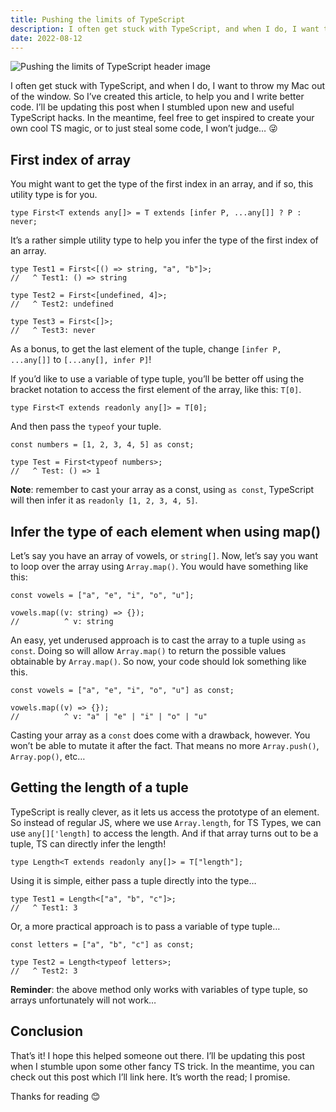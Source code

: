 ```yaml
---
title: Pushing the limits of TypeScript
description: I often get stuck with TypeScript, and when I do, I want to throw my Mac out of the window. So I’ve created this article, to help you and I write better code. I’ll be updating this post when I stumbled upon new and useful TypeScript hacks. In the meantime, feel free to get inspired to create your own cool TS magic, or to just steal some code, I won’t judge… 😜
date: 2022-08-12
---
```


<Image
  src="/static/images/pushing-the-limits-of-typescript.png"
  alt="Pushing the limits of TypeScript header image"
/>

I often get stuck with TypeScript, and when I do, I want to throw my Mac out of the window. So I’ve created this article, to help you and I write better code. I’ll be updating this post when I stumbled upon new and useful TypeScript hacks. In the meantime, feel free to get inspired to create your own cool TS magic, or to just steal some code, I won’t judge… 😜

## First index of array

You might want to get the type of the first index in an array, and if so, this utility type is for you.

```tsx
type First<T extends any[]> = T extends [infer P, ...any[]] ? P : never;
```

It’s a rather simple utility type to help you infer the type of the first index of an array.

```tsx
type Test1 = First<[() => string, "a", "b"]>;
//   ^ Test1: () => string

type Test2 = First<[undefined, 4]>;
//   ^ Test2: undefined

type Test3 = First<[]>;
//   ^ Test3: never
```

As a bonus, to get the last element of the tuple, change `[infer P, ...any[]]` to `[...any[], infer P]`!

If you’d like to use a variable of type tuple, you’ll be better off using the bracket notation to access the first element of the array, like this: `T[0]`.

```tsx
type First<T extends readonly any[]> = T[0];
```

And then pass the `typeof` your tuple.

```tsx
const numbers = [1, 2, 3, 4, 5] as const;

type Test = First<typeof numbers>;
//   ^ Test: () => 1
```

**Note**: remember to cast your array as a const, using `as const`, TypeScript will then infer it as `readonly [1, 2, 3, 4, 5]`.

## Infer the type of each element when using map()

Let’s say you have an array of vowels, or `string[]`. Now, let’s say you want to loop over the array using `Array.map()`. You would have something like this:

```tsx
const vowels = ["a", "e", "i", "o", "u"];

vowels.map((v: string) => {});
//          ^ v: string
```

An easy, yet underused approach is to cast the array to a tuple using `as const`. Doing so will allow `Array.map()` to return the possible values obtainable by `Array.map()`. So now, your code should lok something like this.

```tsx
const vowels = ["a", "e", "i", "o", "u"] as const;

vowels.map((v) => {});
//          ^ v: "a" | "e" | "i" | "o" | "u"
```

Casting your array as a `const` does come with a drawback, however. You won’t be able to mutate it after the fact. That means no more `Array.push()`, `Array.pop()`, etc…

## Getting the length of a tuple

TypeScript is really clever, as it lets us access the prototype of an element. So instead of regular JS, where we use `Array.length`, for TS Types, we can use `any[]['length]` to access the length. And if that array turns out to be a tuple, TS can directly infer the length!

```tsx
type Length<T extends readonly any[]> = T["length"];
```

Using it is simple, either pass a tuple directly into the type…

```tsx
type Test1 = Length<["a", "b", "c"]>;
//   ^ Test1: 3
```

Or, a more practical approach is to pass a variable of type tuple…

```tsx
const letters = ["a", "b", "c"] as const;

type Test2 = Length<typeof letters>;
//   ^ Test2: 3
```

**Reminder**: the above method only works with variables of type tuple, so arrays unfortunately will not work…

## Conclusion

That’s it! I hope this helped someone out there. I’ll be updating this post when I stumble upon some other fancy TS trick. In the meantime, you can check out <Link href="/post/whats-the-deal-with-bun">this post</Link> which I’ll link here. It’s worth the read; I promise.

Thanks for reading 😊
